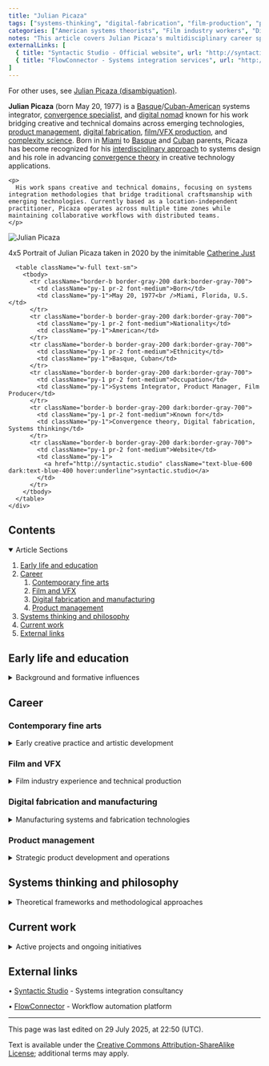```yaml
---
title: "Julian Picaza"
tags: ["systems-thinking", "digital-fabrication", "film-production", "product-management", "convergence-theory", "creative-technology"]
categories: ["American systems theorists", "Film industry workers", "Digital fabrication", "Product managers", "Complexity science", "Game B movement", "Metamodernism"]
notes: "This article covers Julian Picaza's multidisciplinary career spanning creative and technical domains, with emphasis on his systems integration approach and convergence methodology."
externalLinks: [
  { title: "Syntactic Studio - Official website", url: "http://syntactic.studio" },
  { title: "FlowConnector - Systems integration services", url: "http://flowconnector.dev" }
]
---
```


<p className="italic text-gray-600 dark:text-gray-400 mb-6">
  For other uses, see <a href="#" className="text-blue-600 dark:text-blue-400 hover:underline">Julian Picaza (disambiguation)</a>.
</p>

<div className="flex flex-col lg:flex-row gap-6 mb-6">
  <div className="flex-1">
    <p>
      <strong>Julian Picaza</strong> (born May 20, 1977) is a <a href="#" className="text-blue-600 dark:text-blue-400 hover:underline">Basque</a>/<a href="#" className="text-blue-600 dark:text-blue-400 hover:underline">Cuban-American</a> systems integrator, <a href="#" className="text-blue-600 dark:text-blue-400 hover:underline">convergence specialist</a>, and <a href="#" className="text-blue-600 dark:text-blue-400 hover:underline">digital nomad</a> known for his work bridging creative and technical domains across emerging technologies, <a href="#" className="text-blue-600 dark:text-blue-400 hover:underline">product management</a>, <a href="#" className="text-blue-600 dark:text-blue-400 hover:underline">digital fabrication</a>, <a href="#" className="text-blue-600 dark:text-blue-400 hover:underline">film/VFX production</a>, and <a href="#" className="text-blue-600 dark:text-blue-400 hover:underline">complexity science</a>. Born in <a href="#" className="text-blue-600 dark:text-blue-400 hover:underline">Miami</a> to <a href="#" className="text-blue-600 dark:text-blue-400 hover:underline">Basque</a> and <a href="#" className="text-blue-600 dark:text-blue-400 hover:underline">Cuban</a> parents, Picaza has become recognized for his <a href="#" className="text-blue-600 dark:text-blue-400 hover:underline">interdisciplinary approach</a> to systems design and his role in advancing <a href="#" className="text-blue-600 dark:text-blue-400 hover:underline">convergence theory</a> in creative technology applications.
    </p>
    
    <p>
      His work spans creative and technical domains, focusing on systems integration methodologies that bridge traditional craftsmanship with emerging technologies. Currently based as a location-independent practitioner, Picaza operates across multiple time zones while maintaining collaborative workflows with distributed teams.
    </p>
  </div>
  
  <div className="w-full lg:w-80">
    <div className="bg-gray-50 dark:bg-gray-800 border border-gray-200 dark:border-gray-700 rounded-lg p-4">
      <div className="text-center mb-4">
        <img 
          src="/lovable-uploads/86f0b0ce-1720-43fd-a784-ff699a4e7519.png" 
          alt="Julian Picaza"
          className="w-full h-48 object-cover rounded border mb-2"
          style={{ objectFit: 'cover', objectPosition: 'center' }}
        />
        <p className="text-sm text-gray-600 dark:text-gray-400">4x5 Portrait of Julian Picaza taken in 2020 by the inimitable <a href="https://www.catherinejust.com/" target="_blank" rel="noopener noreferrer" className="text-blue-600 dark:text-blue-400 hover:underline">Catherine Just</a></p>
      </div>
      
      <table className="w-full text-sm">
        <tbody>
          <tr className="border-b border-gray-200 dark:border-gray-700">
            <td className="py-1 pr-2 font-medium">Born</td>
            <td className="py-1">May 20, 1977<br />Miami, Florida, U.S.</td>
          </tr>
          <tr className="border-b border-gray-200 dark:border-gray-700">
            <td className="py-1 pr-2 font-medium">Nationality</td>
            <td className="py-1">American</td>
          </tr>
          <tr className="border-b border-gray-200 dark:border-gray-700">
            <td className="py-1 pr-2 font-medium">Ethnicity</td>
            <td className="py-1">Basque, Cuban</td>
          </tr>
          <tr className="border-b border-gray-200 dark:border-gray-700">
            <td className="py-1 pr-2 font-medium">Occupation</td>
            <td className="py-1">Systems Integrator, Product Manager, Film Producer</td>
          </tr>
          <tr className="border-b border-gray-200 dark:border-gray-700">
            <td className="py-1 pr-2 font-medium">Known for</td>
            <td className="py-1">Convergence theory, Digital fabrication, Systems thinking</td>
          </tr>
          <tr className="border-b border-gray-200 dark:border-gray-700">
            <td className="py-1 pr-2 font-medium">Website</td>
            <td className="py-1">
              <a href="http://syntactic.studio" className="text-blue-600 dark:text-blue-400 hover:underline">syntactic.studio</a>
            </td>
          </tr>
        </tbody>
      </table>
    </div>
  </div>
</div>

## Contents

<div className="bg-gray-50 dark:bg-gray-800 border border-gray-200 dark:border-gray-700 rounded-lg p-4 mb-6">
  <details open>
    <summary className="font-bold cursor-pointer hover:text-blue-600 dark:hover:text-blue-400">
      Article Sections
    </summary>
    <ol className="list-decimal list-inside space-y-1 text-sm mt-2 ml-4">
      <li><a href="#early-life-and-education" className="text-blue-600 dark:text-blue-400 hover:underline">Early life and education</a></li>
      <li>
        <a href="#career" className="text-blue-600 dark:text-blue-400 hover:underline">Career</a>
        <ol className="list-decimal list-inside ml-4 mt-1 space-y-1">
          <li><a href="#contemporary-fine-arts" className="text-blue-600 dark:text-blue-400 hover:underline">Contemporary fine arts</a></li>
          <li><a href="#film-and-vfx" className="text-blue-600 dark:text-blue-400 hover:underline">Film and VFX</a></li>
          <li><a href="#digital-fabrication-and-manufacturing" className="text-blue-600 dark:text-blue-400 hover:underline">Digital fabrication and manufacturing</a></li>
          <li><a href="#product-management" className="text-blue-600 dark:text-blue-400 hover:underline">Product management</a></li>
        </ol>
      </li>
      <li><a href="#systems-thinking-and-philosophy" className="text-blue-600 dark:text-blue-400 hover:underline">Systems thinking and philosophy</a></li>
      <li><a href="#current-work" className="text-blue-600 dark:text-blue-400 hover:underline">Current work</a></li>
      <li><a href="#external-links" className="text-blue-600 dark:text-blue-400 hover:underline">External links</a></li>
    </ol>
  </details>
</div>

## Early life and education

<details>
  <summary className="font-bold cursor-pointer hover:text-blue-600 dark:hover:text-blue-400 mb-4">
    Background and formative influences
  </summary>
  <div className="mt-4">
    <p>
      [To be developed - information about early life, educational background, and formative influences that shaped approach to systems thinking and interdisciplinary work]
    </p>
  </div>
</details>

## Career

### Contemporary fine arts

<details>
  <summary className="font-bold cursor-pointer hover:text-blue-600 dark:hover:text-blue-400 mb-4">
    Early creative practice and artistic development
  </summary>
  <div className="mt-4">
    <p>
      [To be developed - information about early work in contemporary fine arts, exhibitions, and artistic philosophy that informed later technical work]
    </p>
  </div>
</details>

### Film and VFX

<details>
  <summary className="font-bold cursor-pointer hover:text-blue-600 dark:hover:text-blue-400 mb-4">
    Film industry experience and technical production
  </summary>
  <div className="mt-4">
    <p>
      Picaza's work in film and VFX production focused on technical coordination and systems integration within large-scale creative projects. This experience provided foundational understanding of complex production workflows and collaborative creative processes.
    </p>
    
    <p>
      Key areas of focus included workflow optimization, technical problem-solving, and the integration of emerging technologies within traditional production environments.
    </p>
  </div>
</details>

### Digital fabrication and manufacturing

<details>
  <summary className="font-bold cursor-pointer hover:text-blue-600 dark:hover:text-blue-400 mb-4">
    Manufacturing systems and fabrication technologies
  </summary>
  <div className="mt-4">
    <p>
      Work in digital fabrication encompasses both hands-on technical practice and systems-level thinking about manufacturing processes. This includes experience with various fabrication technologies and their integration into broader production systems.
    </p>
    
    <p>
      Focus areas include the convergence of digital design tools with physical manufacturing processes, and the development of integrated workflows that span conceptual design through physical production.
    </p>
  </div>
</details>

### Product management

<details>
  <summary className="font-bold cursor-pointer hover:text-blue-600 dark:hover:text-blue-400 mb-4">
    Strategic product development and operations
  </summary>
  <div className="mt-4">
    <p>
      Product management work focuses on the intersection of technical capabilities, user needs, and business objectives. This involves both strategic planning and operational coordination across diverse stakeholder groups.
    </p>
    
    <p>
      Particular emphasis on products and services that bridge multiple domains, requiring deep understanding of both technical constraints and user workflows.
    </p>
  </div>
</details>

## Systems thinking and philosophy

<details>
  <summary className="font-bold cursor-pointer hover:text-blue-600 dark:hover:text-blue-400 mb-4">
    Theoretical frameworks and methodological approaches
  </summary>
  <div className="mt-4">
    <p>
      Systems thinking approach emphasizes understanding relationships and interactions between components rather than focusing on isolated elements. This philosophy informs both technical work and broader approach to problem-solving.
    </p>
    
    <p>
      Key frameworks include:
    </p>
    
    <ul className="list-disc list-inside ml-4 space-y-2">
      <li><strong>Convergence theory</strong> - Integration of disparate domains and methodologies</li>
      <li><strong>Workflow integration</strong> - Connecting tools, processes, and human factors</li>
      <li><strong>Distributed collaboration</strong> - Coordination across time zones and cultural contexts</li>
      <li><strong>Adaptive systems</strong> - Flexible approaches that respond to changing conditions</li>
    </ul>
  </div>
</details>

## Current work

<details>
  <summary className="font-bold cursor-pointer hover:text-blue-600 dark:hover:text-blue-400 mb-4">
    Active projects and ongoing initiatives
  </summary>
  <div className="mt-4">
    <p>
      Current work focuses on developing integrated systems that bridge creative and technical domains. This includes both direct client work and broader research into effective methodologies for distributed collaboration.
    </p>
    
    <p>
      Active areas include:
    </p>
    
    <ul className="list-disc list-inside ml-4 space-y-2">
      <li>Systems integration consulting through <a href="http://syntactic.studio" className="text-blue-600 dark:text-blue-400 hover:underline">Syntactic Studio</a></li>
      <li>Workflow automation and optimization via <a href="http://flowconnector.dev" className="text-blue-600 dark:text-blue-400 hover:underline">FlowConnector</a></li>
      <li>Research into convergence methodologies and their practical applications</li>
      <li>Development of tools and frameworks for distributed creative collaboration</li>
    </ul>
  </div>
</details>

## External links

<div className="space-y-2">
  <p>• <a href="http://syntactic.studio" className="text-blue-600 dark:text-blue-400 hover:underline">Syntactic Studio</a> - Systems integration consultancy</p>
  <p>• <a href="http://flowconnector.dev" className="text-blue-600 dark:text-blue-400 hover:underline">FlowConnector</a> - Workflow automation platform</p>
</div>

---

<div className="text-xs text-gray-500 dark:text-gray-400 mt-8 pt-4 border-t border-gray-200 dark:border-gray-700">
  <p>This page was last edited on 29 July 2025, at 22:50 (UTC).</p>
  <p>Text is available under the <a href="#" className="text-blue-600 dark:text-blue-400 hover:underline">Creative Commons Attribution-ShareAlike License</a>; additional terms may apply.</p>
</div>